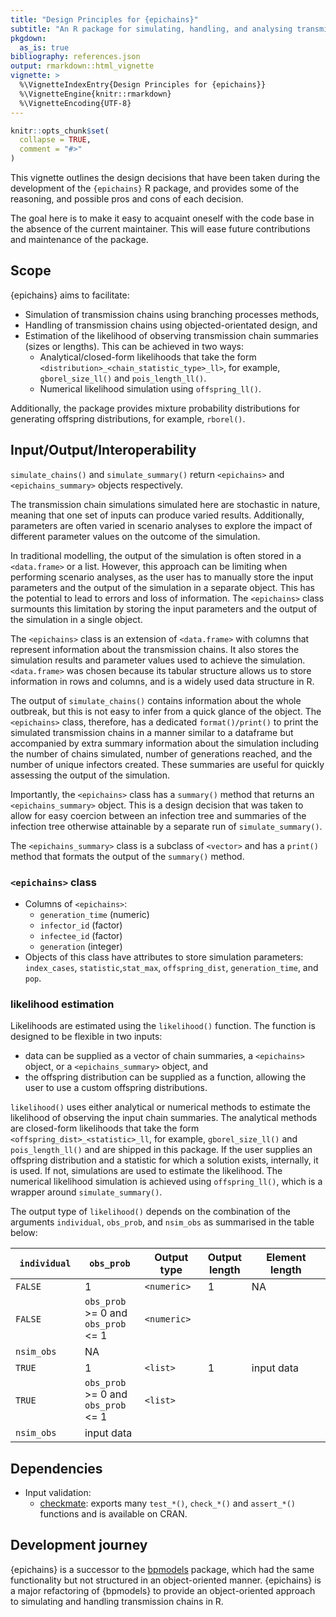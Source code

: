 ```yaml
---
title: "Design Principles for {epichains}"
subtitle: "An R package for simulating, handling, and analysing transmission chains in R"
pkgdown:
  as_is: true
bibliography: references.json
output: rmarkdown::html_vignette
vignette: >
  %\VignetteIndexEntry{Design Principles for {epichains}}
  %\VignetteEngine{knitr::rmarkdown}
  %\VignetteEncoding{UTF-8}
---
```


```r
knitr::opts_chunk$set(
  collapse = TRUE,
  comment = "#>"
)
```

This vignette outlines the design decisions that have been taken during the
development of the `{epichains}` R package, and provides some of the reasoning,
and possible pros and cons of each decision.

The goal here is to make it easy to acquaint oneself with the code base
in the absence of the current maintainer. This will ease future contributions
and maintenance of the package.

## Scope

{epichains} aims to facilitate:

* Simulation of transmission chains using branching processes methods,
* Handling of transmission chains using objected-orientated design, and
* Estimation of the likelihood of observing transmission chain summaries
(sizes or lengths). This can be achieved in two ways:
  - Analytical/closed-form likelihoods that take the form
`<distribution>_<chain_statistic_type>_ll>`, for example, `gborel_size_ll()`
and `pois_length_ll()`.
  - Numerical likelihood simulation using `offspring_ll()`.

Additionally, the package provides mixture probability distributions for
generating offspring distributions, for example, `rborel()`.

## Input/Output/Interoperability

`simulate_chains()` and `simulate_summary()` return `<epichains>` and
`<epichains_summary>` objects respectively.

The transmission chain simulations simulated here are stochastic in nature,
meaning that one set of inputs can produce varied results. Additionally,
parameters are often varied in scenario analyses to explore the impact of
different parameter values on the outcome of the simulation.

In traditional modelling, the output of the simulation is often stored in a
`<data.frame>` or a list. However, this approach can be limiting when
performing scenario analyses, as the user has to manually store the input
parameters and the output of the simulation in a separate object. This has
the potential to lead to errors and loss of information. The `<epichains>`
class surmounts this limitation by storing the input parameters and the output
of the simulation in a single object.

The `<epichains>` class is an extension of `<data.frame>` with columns that
represent information about the transmission chains. It also stores the
simulation results and parameter values used to achieve the simulation.
`<data.frame>` was chosen because its tabular structure allows us to store
information in rows and columns, and is a widely used data structure in R.

The output of `simulate_chains()` contains information about the whole
outbreak, but this is not easy to infer from a quick glance of the object.
The `<epichains>` class, therefore, has a dedicated `format()/print()` to
print the simulated transmission chains in a manner similar to a dataframe
but accompanied by extra summary information about the simulation including
the number of chains simulated, number of generations reached, and the number
of unique infectors created. These summaries are useful for quickly assessing
the output of the simulation.

Importantly, the `<epichains>` class has a `summary()` method that returns
an `<epichains_summary>` object. This is a design decision that was taken to
allow for easy coercion between an infection tree and summaries of the
infection tree otherwise attainable by a separate run of `simulate_summary()`.

The `<epichains_summary>` class is a subclass of `<vector>` and has a
`print()` method that formats the output of the `summary()` method.

### `<epichains>` class

* Columns of `<epichains>`: 
  * `generation_time` (numeric)
  * `infector_id` (factor) 
  * `infectee_id` (factor) 
  * `generation` (integer)

* Objects of this class have attributes to store simulation
  parameters: `index_cases`, `statistic`,`stat_max`, `offspring_dist`,
  `generation_time`, and `pop`.

### likelihood estimation

Likelihoods are estimated using the `likelihood()` function. The
function is designed to be flexible in two inputs:

* data can be supplied as a vector of chain summaries, a `<epichains>` object,
or a `<epichains_summary>` object, and
* the offspring distribution can be supplied as a function, allowing the
user to use a custom offspring distributions.

`likelihood()` uses either analytical or numerical methods to estimate the
likelihood of observing the input chain summaries. The analytical methods are
closed-form likelihoods that take the form `<offspring_dist>_<statistic>_ll`,
for example, `gborel_size_ll()` and `pois_length_ll()` and are shipped in this
package. If the user supplies an offspring distribution and a statistic for
which a solution exists, internally, it is used. If not, simulations are used
to estimate the likelihood. The numerical likelihood simulation is achieved
using `offspring_ll()`, which is a wrapper around `simulate_summary()`.

The output type of `likelihood()` depends on the combination of the
arguments `individual`, `obs_prob`, and `nsim_obs` as summarised in the
table below:

| `individual` | `obs_prob` | Output type | Output length| Element length |
|--------------|------------|-------------|-------|----------------|
| `FALSE`      |  1         | `<numeric>` | 1     | NA             |
| `FALSE`      |  `obs_prob` >= 0 and `obs_prob` <= 1       | `<numeric>`|
`nsim_obs`     | NA              |
| `TRUE`       |  1         | `<list>`  | 1 | input data |
| `TRUE`       | `obs_prob` >= 0 and `obs_prob` <= 1     | `<list>` |
`nsim_obs` | input data |

## Dependencies

* Input validation:
  - [checkmate](https://github.com/mllg/checkmate/): exports many `test_*()`,
  `check_*()` and `assert_*()` functions and is available on CRAN.

## Development journey

{epichains} is a successor to the
[bpmodels](https://github.com/epiverse-trace/bpmodels) package,
which had the same functionality but not structured in an object-oriented
manner. {epichains} is a major refactoring of {bpmodels} to provide an
object-oriented approach to simulating and handling transmission chains in R.
